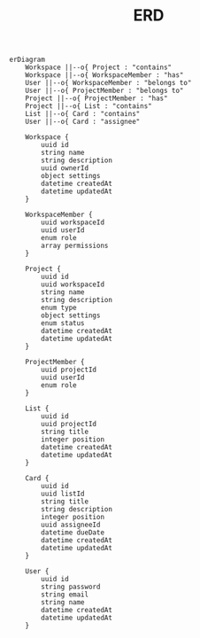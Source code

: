 ﻿---
title: ERD
---

[//]: # (https://agramont.net/blog/diagraming-with-mermaidjs-astro/)
[//]: # (https://mermaid.js.org/syntax/entityRelationshipDiagram.html)

```mermaid
erDiagram
    Workspace ||--o{ Project : "contains"
    Workspace ||--o{ WorkspaceMember : "has"
    User ||--o{ WorkspaceMember : "belongs to"
    User ||--o{ ProjectMember : "belongs to"
    Project ||--o{ ProjectMember : "has"
    Project ||--o{ List : "contains"
    List ||--o{ Card : "contains"
    User ||--o{ Card : "assignee"

    Workspace {
        uuid id
        string name
        string description
        uuid ownerId
        object settings
        datetime createdAt
        datetime updatedAt
    }

    WorkspaceMember {
        uuid workspaceId
        uuid userId
        enum role
        array permissions
    }

    Project {
        uuid id
        uuid workspaceId
        string name
        string description
        enum type
        object settings
        enum status
        datetime createdAt
        datetime updatedAt
    }

    ProjectMember {
        uuid projectId
        uuid userId
        enum role
    }

    List {
        uuid id
        uuid projectId
        string title
        integer position
        datetime createdAt
        datetime updatedAt
    }

    Card {
        uuid id
        uuid listId
        string title
        string description
        integer position
        uuid assigneeId
        datetime dueDate
        datetime createdAt
        datetime updatedAt
    }

    User {
        uuid id
        string password
        string email
        string name
        datetime createdAt
        datetime updatedAt
    }
```